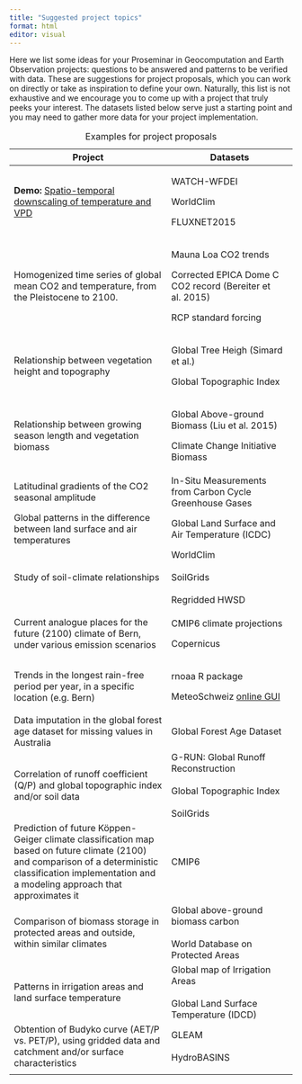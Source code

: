 ```yaml
---
title: "Suggested project topics"
format: html
editor: visual
---
```


Here we list some ideas for your Proseminar in Geocomputation and Earth Observation projects: questions to be answered and patterns to be verified with data. These are suggestions for project proposals, which you can work on directly or take as inspiration to define your own. Naturally, this list is not exhaustive and we encourage you to come up with a project that truly peeks your interest. The datasets listed below serve just a starting point and you may need to gather more data for your project implementation.

+-----------------------------------------------------------------------------------------------------------------------------------------------------------------------------------------------------------+----------------------------------------------------------------------------------------------------------------------------------------------------------------+
| Project                                                                                                                                                                                                   | Datasets                                                                                                                                                       |
+===========================================================================================================================================================================================================+================================================================================================================================================================+
| **Demo:** [Spatio-temporal downscaling of temperature and VPD](https://github.com/pepaaran/agds_proseminar_example)\                                                                                      | WATCH-WFDEI                                                                                                                                                    |
|                                                                                                                                                                                                           |                                                                                                                                                                |
|                                                                                                                                                                                                           | WorldClim                                                                                                                                                      |
|                                                                                                                                                                                                           |                                                                                                                                                                |
|                                                                                                                                                                                                           | FLUXNET2015                                                                                                                                                    |
+-----------------------------------------------------------------------------------------------------------------------------------------------------------------------------------------------------------+----------------------------------------------------------------------------------------------------------------------------------------------------------------+
| Homogenized time series of global mean CO2 and temperature, from the Pleistocene to 2100.                                                                                                                 | Mauna Loa CO2 trends                                                                                                                                           |
|                                                                                                                                                                                                           |                                                                                                                                                                |
|                                                                                                                                                                                                           | Corrected EPICA Dome C CO2 record (Bereiter et al. 2015)                                                                                                       |
|                                                                                                                                                                                                           |                                                                                                                                                                |
|                                                                                                                                                                                                           | RCP standard forcing                                                                                                                                           |
+-----------------------------------------------------------------------------------------------------------------------------------------------------------------------------------------------------------+----------------------------------------------------------------------------------------------------------------------------------------------------------------+
| Relationship between vegetation height and topography                                                                                                                                                     | Global Tree Heigh (Simard et al.)                                                                                                                              |
|                                                                                                                                                                                                           |                                                                                                                                                                |
|                                                                                                                                                                                                           | Global Topographic Index                                                                                                                                       |
+-----------------------------------------------------------------------------------------------------------------------------------------------------------------------------------------------------------+----------------------------------------------------------------------------------------------------------------------------------------------------------------+
| Relationship between growing season length and vegetation biomass                                                                                                                                         | Global Above-ground Biomass (Liu et al. 2015)                                                                                                                  |
|                                                                                                                                                                                                           |                                                                                                                                                                |
|                                                                                                                                                                                                           | Climate Change Initiative Biomass                                                                                                                              |
+-----------------------------------------------------------------------------------------------------------------------------------------------------------------------------------------------------------+----------------------------------------------------------------------------------------------------------------------------------------------------------------+
| Latitudinal gradients of the CO2 seasonal amplitude                                                                                                                                                       | In-Situ Measurements from Carbon Cycle Greenhouse Gases                                                                                                        |
+-----------------------------------------------------------------------------------------------------------------------------------------------------------------------------------------------------------+----------------------------------------------------------------------------------------------------------------------------------------------------------------+
| Global patterns in the difference between land surface and air temperatures                                                                                                                               | Global Land Surface and Air Temperature (ICDC)                                                                                                                 |
+-----------------------------------------------------------------------------------------------------------------------------------------------------------------------------------------------------------+----------------------------------------------------------------------------------------------------------------------------------------------------------------+
| Study of soil-climate relationships                                                                                                                                                                       | WorldClim\                                                                                                                                                     |
|                                                                                                                                                                                                           | \                                                                                                                                                              |
|                                                                                                                                                                                                           | SoilGrids\                                                                                                                                                     |
|                                                                                                                                                                                                           | \                                                                                                                                                              |
|                                                                                                                                                                                                           | Regridded HWSD                                                                                                                                                 |
+-----------------------------------------------------------------------------------------------------------------------------------------------------------------------------------------------------------+----------------------------------------------------------------------------------------------------------------------------------------------------------------+
| Current analogue places for the future (2100) climate of Bern, under various emission scenarios                                                                                                           | CMIP6 climate projections                                                                                                                                      |
|                                                                                                                                                                                                           |                                                                                                                                                                |
|                                                                                                                                                                                                           | Copernicus                                                                                                                                                     |
+-----------------------------------------------------------------------------------------------------------------------------------------------------------------------------------------------------------+----------------------------------------------------------------------------------------------------------------------------------------------------------------+
| Trends in the longest rain-free period per year, in a specific location (e.g. Bern)                                                                                                                       | rnoaa R package                                                                                                                                                |
|                                                                                                                                                                                                           |                                                                                                                                                                |
|                                                                                                                                                                                                           | MeteoSchweiz [online GUI](https://www.meteoschweiz.admin.ch/service-und-publikationen/applikationen/messwerte-und-messnetze.html#param=messnetz-klima&lang=de) |
+-----------------------------------------------------------------------------------------------------------------------------------------------------------------------------------------------------------+----------------------------------------------------------------------------------------------------------------------------------------------------------------+
| Data imputation in the global forest age dataset for missing values in Australia                                                                                                                          | Global Forest Age Dataset                                                                                                                                      |
+-----------------------------------------------------------------------------------------------------------------------------------------------------------------------------------------------------------+----------------------------------------------------------------------------------------------------------------------------------------------------------------+
| Correlation of runoff coefficient (Q/P) and global topographic index and/or soil data                                                                                                                     | G-RUN: Global Runoff Reconstruction\                                                                                                                           |
|                                                                                                                                                                                                           | \                                                                                                                                                              |
|                                                                                                                                                                                                           | Global Topographic Index\                                                                                                                                      |
|                                                                                                                                                                                                           | \                                                                                                                                                              |
|                                                                                                                                                                                                           | SoilGrids                                                                                                                                                      |
+-----------------------------------------------------------------------------------------------------------------------------------------------------------------------------------------------------------+----------------------------------------------------------------------------------------------------------------------------------------------------------------+
| Prediction of future Köppen-Geiger climate classification map based on future climate (2100) and comparison of a deterministic classification implementation and a modeling approach that approximates it | CMIP6                                                                                                                                                          |
+-----------------------------------------------------------------------------------------------------------------------------------------------------------------------------------------------------------+----------------------------------------------------------------------------------------------------------------------------------------------------------------+
| Comparison of biomass storage in protected areas and outside, within similar climates                                                                                                                     | Global above-ground biomass carbon\                                                                                                                            |
|                                                                                                                                                                                                           | \                                                                                                                                                              |
|                                                                                                                                                                                                           | World Database on Protected Areas                                                                                                                              |
+-----------------------------------------------------------------------------------------------------------------------------------------------------------------------------------------------------------+----------------------------------------------------------------------------------------------------------------------------------------------------------------+
| Patterns in irrigation areas and land surface temperature                                                                                                                                                 | Global map of Irrigation Areas\                                                                                                                                |
|                                                                                                                                                                                                           | \                                                                                                                                                              |
|                                                                                                                                                                                                           | Global Land Surface Temperature (IDCD)                                                                                                                         |
+-----------------------------------------------------------------------------------------------------------------------------------------------------------------------------------------------------------+----------------------------------------------------------------------------------------------------------------------------------------------------------------+
| Obtention of Budyko curve (AET/P vs. PET/P), using gridded data and catchment and/or surface characteristics                                                                                              | GLEAM\                                                                                                                                                         |
|                                                                                                                                                                                                           | \                                                                                                                                                              |
|                                                                                                                                                                                                           | HydroBASINS                                                                                                                                                    |
+-----------------------------------------------------------------------------------------------------------------------------------------------------------------------------------------------------------+----------------------------------------------------------------------------------------------------------------------------------------------------------------+
|                                                                                                                                                                                                           |                                                                                                                                                                |
+-----------------------------------------------------------------------------------------------------------------------------------------------------------------------------------------------------------+----------------------------------------------------------------------------------------------------------------------------------------------------------------+

: Examples for project proposals
